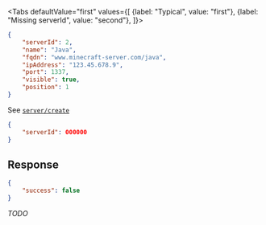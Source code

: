 <Tabs
    defaultValue="first"
    values={[
        {label: "Typical", value: "first"},
        {label: "Missing serverId", value: "second"},
    ]}>
<TabItem value="first">

```json
{
    "serverId": 2,
    "name": "Java",
    "fqdn": "www.minecraft-server.com/java",
    "ipAddress": "123.45.678.9",
    "port": 1337,
    "visible": true,
    "position": 1
}
```

See [`server/create`](create)

</TabItem>
<TabItem value="second">

```json
{
    "serverId": 000000
}
```

## Response

```json
{
    "success": false
}
```

*TODO*

</TabItem>
</Tabs>
